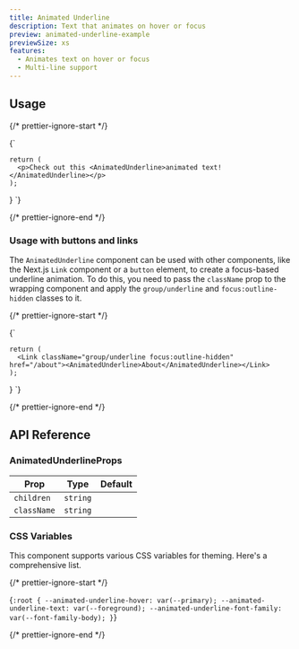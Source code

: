 ```yaml
---
title: Animated Underline
description: Text that animates on hover or focus
preview: animated-underline-example
previewSize: xs
features:
  - Animates text on hover or focus
  - Multi-line support
---
```


## Usage

{/* prettier-ignore-start */}

<CodeBlock lang="ts">{`

    return (
      <p>Check out this <AnimatedUnderline>animated text!</AnimatedUnderline></p>
    );
}
`}
</CodeBlock>

{/* prettier-ignore-end */}

### Usage with buttons and links

The `AnimatedUnderline` component can be used with other components, like the Next.js `Link` component or a `button` element, to create a focus-based underline animation. To do this, you need to pass the `className` prop to the wrapping component and apply the `group/underline` and `focus:outline-hidden` classes to it.

{/* prettier-ignore-start */}

<CodeBlock lang="ts">{`


    return (
      <Link className="group/underline focus:outline-hidden" href="/about"><AnimatedUnderline>About</AnimatedUnderline></Link>
    );
}
`}
</CodeBlock>

{/* prettier-ignore-end */}

## API Reference

### AnimatedUnderlineProps

| Prop        | Type     | Default |
| ----------- | -------- | ------- |
| `children`  | `string` |         |
| `className` | `string` |         |

### CSS Variables

This component supports various CSS variables for theming. Here's a comprehensive list.

{/* prettier-ignore-start */}

<CodeBlock lang="css">{`
:root {
    --animated-underline-hover: var(--primary);
    --animated-underline-text: var(--foreground);
    --animated-underline-font-family: var(--font-family-body);
}
`}</CodeBlock>

{/* prettier-ignore-end */}
